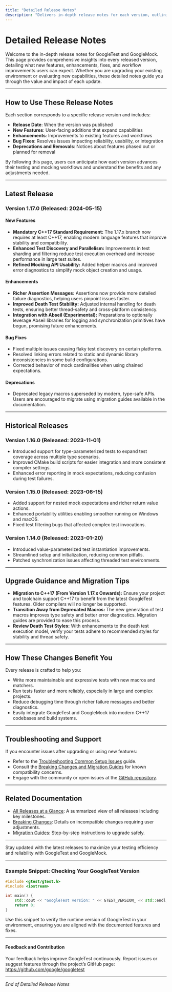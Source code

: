 ```yaml
---
title: "Detailed Release Notes"
description: "Delivers in-depth release notes for each version, outlining new features, key enhancements, and fixes. Users will find guidance on new APIs, improved workflows, and notable resolved issues helping them understand the value in each update."
---
```


# Detailed Release Notes

Welcome to the in-depth release notes for GoogleTest and GoogleMock. This page provides comprehensive insights into every released version, detailing what new features, enhancements, fixes, and workflow improvements users can expect. Whether you are upgrading your existing environment or evaluating new capabilities, these detailed notes guide you through the value and impact of each update.

---

## How to Use These Release Notes

Each section corresponds to a specific release version and includes:

- **Release Date**: When the version was published
- **New Features**: User-facing additions that expand capabilities
- **Enhancements**: Improvements to existing features and workflows
- **Bug Fixes**: Resolves issues impacting reliability, usability, or integration
- **Deprecations and Removals**: Notices about features phased out or planned for removal

By following this page, users can anticipate how each version advances their testing and mocking workflows and understand the benefits and any adjustments needed.

---

## Latest Release

### Version 1.17.0 (Released: 2024-05-15)

#### New Features
- **Mandatory C++17 Standard Requirement:** The 1.17.x branch now requires at least C++17, enabling modern language features that improve stability and compatibility.
- **Enhanced Test Discovery and Parallelism:** Improvements in test sharding and filtering reduce test execution overhead and increase performance in large test suites.
- **Refined Mocking API Usability:** Added helper macros and improved error diagnostics to simplify mock object creation and usage.

#### Enhancements
- **Richer Assertion Messages:** Assertions now provide more detailed failure diagnostics, helping users pinpoint issues faster.
- **Improved Death Test Stability:** Adjusted internal handling for death tests, ensuring better thread-safety and cross-platform consistency.
- **Integration with Abseil (Experimental):** Preparations to optionally leverage Abseil libraries for logging and synchronization primitives have begun, promising future enhancements.

#### Bug Fixes
- Fixed multiple issues causing flaky test discovery on certain platforms.
- Resolved linking errors related to static and dynamic library inconsistencies in some build configurations.
- Corrected behavior of mock cardinalities when using chained expectations.

#### Deprecations
- Deprecated legacy macros superseded by modern, type-safe APIs. Users are encouraged to migrate using migration guides available in the documentation.

---

## Historical Releases

### Version 1.16.0 (Released: 2023-11-01)

- Introduced support for type-parameterized tests to expand test coverage across multiple type scenarios.
- Improved CMake build scripts for easier integration and more consistent compiler settings.
- Enhanced error reporting in mock expectations, reducing confusion during test failures.

### Version 1.15.0 (Released: 2023-06-15)

- Added support for nested mock expectations and richer return value actions.
- Enhanced portability utilities enabling smoother running on Windows and macOS.
- Fixed test filtering bugs that affected complex test invocations.

### Version 1.14.0 (Released: 2023-01-20)

- Introduced value-parameterized test instantiation improvements.
- Streamlined setup and initialization, reducing common pitfalls.
- Patched synchronization issues affecting threaded test environments.

---

## Upgrade Guidance and Migration Tips

- **Migration to C++17 (From Version 1.17.x Onwards):** Ensure your project and toolchain support C++17 to benefit from the latest GoogleTest features. Older compilers will no longer be supported.
- **Transition Away from Deprecated Macros:** The new generation of test macros improves type safety and better error diagnostics. Migration guides are provided to ease this process.
- **Review Death Test Styles:** With enhancements to the death test execution model, verify your tests adhere to recommended styles for stability and thread safety.

---

## How These Changes Benefit You

Every release is crafted to help you:

- Write more maintainable and expressive tests with new macros and matchers.
- Run tests faster and more reliably, especially in large and complex projects.
- Reduce debugging time through richer failure messages and better diagnostics.
- Easily integrate GoogleTest and GoogleMock into modern C++17 codebases and build systems.

---

## Troubleshooting and Support

If you encounter issues after upgrading or using new features:

- Refer to the [Troubleshooting Common Setup Issues](https://google.github.io/googletest/faq/troubleshooting-setup.html) guide.
- Consult the [Breaking Changes and Migration Guides](https://google.github.io/googletest/changelog/breaking-changes-and-migration.html) for known compatibility concerns.
- Engage with the community or open issues at the [GitHub repository](https://github.com/google/googletest).

---

## Related Documentation

- [All Releases at a Glance](https://google.github.io/googletest/changelog/version-history-and-release-notes/all-releases-at-a-glance.html): A summarized view of all releases including key milestones.
- [Breaking Changes](https://google.github.io/googletest/changelog/breaking-changes-and-migration/breaking-changes.html): Details on incompatible changes requiring user adjustments.
- [Migration Guides](https://google.github.io/googletest/changelog/breaking-changes-and-migration/migration-guides.html): Step-by-step instructions to upgrade safely.

---

Stay updated with the latest releases to maximize your testing efficiency and reliability with GoogleTest and GoogleMock.

---

### Example Snippet: Checking Your GoogleTest Version

```cpp
#include <gtest/gtest.h>
#include <iostream>

int main() {
    std::cout << "GoogleTest version: " << GTEST_VERSION_ << std::endl;
    return 0;
}
```

Use this snippet to verify the runtime version of GoogleTest in your environment, ensuring you are aligned with the documented features and fixes.

---

#### Feedback and Contribution
Your feedback helps improve GoogleTest continuously. Report issues or suggest features through the project’s GitHub page: https://github.com/google/googletest


---

*End of Detailed Release Notes*